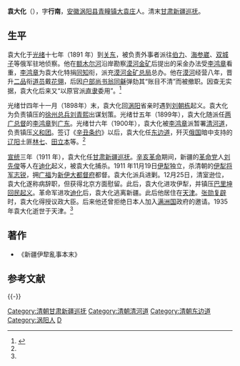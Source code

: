 {{Infobox officeholder
|name=袁大化
|image=
|caption=
|order=
|office= 新疆都督
|term_start= 1911年
|term_end=1912年
|lieutenant= 
|predecessor=[[溫世霖|溫世霖]]
|successor=[[楊增新|楊增新]]
|birth_date= {{birth year|1851}}
|birth_place= <!-- 当年无国旗 -->[[大清|大清]][[安徽省_(清)|安徽省]][[涡阳县|涡阳县]][[青疃镇|青疃镇]][[大袁庄|大袁庄]]
|death_date= {{death year and age|1935|1851}}
|death_place={{ROC}}[[天津|天津]]
|alma_mater =
|nationality= {{ROC}}
|spouse= 
|children= 
|residence= 
|party= 
|religion=
|work=
|footnotes=
|signature=
}}

'''袁大化'''（{{bd|1851年||1935年|}}），字'''行南'''，[[安徽|安徽]][[涡阳县|涡阳县]][[青疃镇|青疃镇]][[大袁庄|大袁庄]]人。清末[[甘肃新疆巡抚|甘肃新疆巡抚]]。

== 生平 ==
袁大化于[[光绪|光绪]]十七年（1891 年）到[[中国东北|关东]]，被负责外事者派往[[伯力|伯力]]、[[海参崴|海参崴]]、[[双城子|双城子]]等俄军驻地侦察。他在[[额木尔河|额木尔河]]沿岸勘察[[漠河金矿|漠河金矿]]后提出的采金办法受[[李鸿章|李鸿章]]看重，[[李鸿章|李鸿章]]为袁大化特捐[[同知|同知]]衔，派充[[漠河金矿总局|漠河金矿总局]]总办。他在[[漠河|漠河]]经营八年，晋升[[二品|二品]]衔[[道员|道员]]戴[[花翎|花翎]]，后因[[户部尚书|户部尚书]][[翁同龢|翁同龢]]弹劾其“账目不清”而被撤职。因查无实据，袁大化后来又“以原官派[[直隶|直隶]]委用”。<ref name=ahsz>{{Cite web |url=http://www.ah.xinhua.org/jg60nahp/2009-04/24/content_16344174.htm |title=袁大化，新华网，2009-04-24 |access-date=2011-10-22 |archive-date=2015-03-06 |archive-url=https://web.archive.org/web/20150306050126/http://www.ah.xinhua.org/jg60nahp/2009-04/24/content_16344174.htm |dead-url=no }}</ref>

光绪廿四年十一月（1898年）末，袁大化回[[涡阳|涡阳]]省亲时遇到[[刘朝栋|刘朝栋]]起义。袁大化为负责镇压的[[徐州总兵|徐州总兵]][[刘青熙|刘青熙]]出谋划策。光绪廿五年（1899年），袁大化随派任[[两广总督|两广总督]]的[[李鸿章|李鸿章]]到[[广东|广东]]。光绪廿六年（1900年），袁大化被[[李鸿章|李鸿章]]派暂署[[清河道|清河道]]，负责镇压[[义和团|义和团]]。签订《[[辛丑条约|辛丑条约]]》以后，袁大化任[[东边道|东边道]]，歼灭[[俄罗斯帝国|俄国]]暗中支持的[[辽阳|辽阳]]土匪[[林七|林七]]、[[田立本|田立本]]等。<ref name=ahsz/>

[[宣统|宣统]]三年（1911 年），袁大化任[[甘肃新疆巡抚|甘肃新疆巡抚]]。[[辛亥革命|辛亥革命]]期间，新疆的[[革命党|革命党]]人[[刘先俊|刘先俊]]等人在[[迪化|迪化]]起义，被袁大化捕杀。1911 年11月19日[[伊犁|伊犁]]独立，杀清朝的[[伊犁将军|伊犁将军]][[志锐|志锐]]，拥[[广福_(新疆)|广福]]为[[新伊大都督府|新伊大都督府]]都督。袁大化派兵进剿。12月25日，清室逊位，袁大化遂称病辞职，但获得北京方面慰留。此后，袁大化进攻伊犁，并镇压[[巴里坤回民起义|巴里坤回民起义]]。革命军进攻[[迪化|迪化]]后，袁大化逃离新疆。此后他居住在[[天津|天津]]。[[张勋复辟|张勋复辟]]时，袁大化得授议政大臣。后来他还曾拒绝日本人加入[[满洲国|满洲国]]政府的邀请。1935年袁大化逝世于天津。<ref name=ahsz/>

== 著作 ==
* 《新疆伊犂亂事本末》

== 参考文献 ==
{{Reflist}}

{{-}}
{{清朝甘肃新疆巡抚}}
{{新疆行政长官|北}}
{{authority control}}
{{DEFAULTSORT:Yuan袁}}
[[Category:清朝甘肃新疆巡抚|Category:清朝甘肃新疆巡抚]]
[[Category:清朝清河道|Category:清朝清河道]]
[[Category:清朝东边道|Category:清朝东边道]]
[[Category:涡阳人|Category:涡阳人]]
[[Category:袁姓|D]]